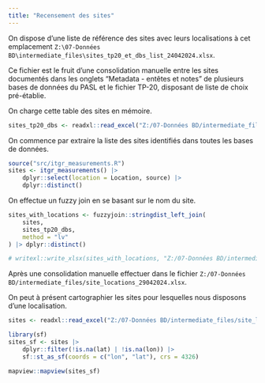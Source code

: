 ```yaml
---
title: "Recensement des sites"
---
```


On dispose d'une liste de référence des sites avec leurs localisations à cet emplacement `Z:\07-Données BD\intermediate_files\sites_tp20_et_dbs_list_24042024.xlsx`.

Ce fichier est le fruit d'une consolidation manuelle entre les sites documentés dans les onglets "Metadata - entêtes et notes" de plusieurs bases de données du PASL et le fichier TP-20, disposant de liste de choix pré-établie. 

On charge cette table des sites en mémoire.

```r
sites_tp20_dbs <- readxl::read_excel("Z:/07-Données BD/intermediate_files/sites_tp20_et_dbs_list_24042024.xlsx")
```

On commence par extraire la liste des sites identifiés dans toutes les bases de données.

```r
source("src/itgr_measurements.R")
sites <- itgr_measurements() |>
    dplyr::select(location = Location, source) |>
    dplyr::distinct()
```

On effectue un fuzzy join en se basant sur le nom du site.

```r
sites_with_locations <- fuzzyjoin::stringdist_left_join(
    sites, 
    sites_tp20_dbs,
    method = "lv"
) |> dplyr::distinct()

# writexl::write_xlsx(sites_with_locations, "Z:/07-Données BD/intermediate_files/site_locations_29042024.xlsx")
```

Après une consolidation manuelle effectuer dans le fichier `Z:/07-Données BD/intermediate_files/site_locations_29042024.xlsx`. 

On peut à présent cartographier les sites pour lesquelles nous disposons d'une localisation.

```r
sites <- readxl::read_excel("Z:/07-Données BD/intermediate_files/site_locations_29042024.xlsx")

library(sf)
sites_sf <- sites |>
    dplyr::filter(!is.na(lat) | !is.na(lon)) |> 
    sf::st_as_sf(coords = c("lon", "lat"), crs = 4326)

mapview::mapview(sites_sf)
```

